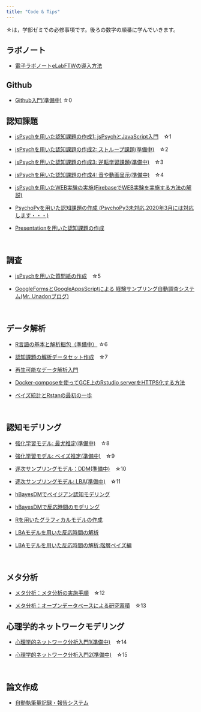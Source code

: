 ```yaml
---
title: "Code & Tips"
---
```


☆は，学部ゼミでの必修事項です。後ろの数字の順番に学んでいきます。

## ラボノート

- [電子ラボノートeLabFTWの導入方法](how-to-elabftw.html)

## Github

- [Github入門(準備中)](how-to-github.html) ☆0

## 認知課題

- [jsPsychを用いた認知課題の作成1: jsPsychとJavaScript入門](how-to-jspsych1.html)　☆1

- [jsPsychを用いた認知課題の作成2: ストループ課題(準備中)](how-to-jspsych2.html)　☆2

- [jsPsychを用いた認知課題の作成3: 逆転学習課題(準備中)](how-to-jspsych3.html)　☆3

- [jsPsychを用いた認知課題の作成4: 音や動画呈示(準備中)](how-to-jspsych4.html)　☆4

- [jsPsychを用いたWEB実験の実施(FirebaseでWEB実験を実施する方法の解説)](how-to-web-experiment-jspsych.html)

- [PsychoPyを用いた認知課題の作成 (PsychoPy3未対応,2020年3月には対応します・・・)](how-to-psychopy.html)

- [Presentationを用いた認知課題の作成](how-to-presentation.html)

<br />


## 調査

- [jsPsychを用いた質問紙の作成](how-to-jspsych5.html)　☆5


- [GoogleFormsとGoogleAppsScriptによる
経験サンプリング自動調査システム(Mr. Unadonブログ)](https://mrunadon.github.io/%E7%B0%A1%E5%8D%984%E3%82%B9%E3%83%86%E3%83%83%E3%83%97%E3%81%A7%E7%B5%8C%E9%A8%93%E3%82%B5%E3%83%B3%E3%83%97%E3%83%AA%E3%83%B3%E3%82%B0%E8%87%AA%E5%8B%95%E8%AA%BF%E6%9F%BB%E3%82%B7%E3%82%B9%E3%83%86%E3%83%A0%E3%81%AE%E6%A7%8B%E7%AF%89/)

<br />

## データ解析

- [R言語の基本と解析梱包（準備中）](how-to-R-language.html) ☆6

- [認知課題の解析データセット作成](how-to-dataHandling.html)　☆7

- [再生可能なデータ解析入門](how-to-reproducible-analysis.html)　

- [Docker-composeを使ってGCE上のRstudio serverをHTTPS化する方法](how-to-rstudio-gce-https.html)

- [ベイズ統計とRstanの最初の一歩](how-to-start-rstan.html)

<br />

## 認知モデリング

- [強化学習モデル: 最尤推定(準備中)](how-to-cognitive-modeling-rl1.html)　☆8

- [強化学習モデル: ベイズ推定(準備中)](how-to-cognitive-modeling-rl2.html)　☆9

- [逐次サンプリングモデル：DDM(準備中)](how-to-cognitive-modeling-ssm1.html)　☆10

- [逐次サンプリングモデル: LBA(準備中)](how-to-cognitive-modeling-ssm2.html)　☆11

- [hBayesDMでベイジアン認知モデリング](how-to-hBayesDM.html)

- [hBayesDMで反応時間のモデリング](how-to-hBayesDM-RT.html)

- [Rを用いたグラフィカルモデルの作成](how-to-graphicalModel.html)

- [LBAモデルを用いた反応時間の解析](https://ykunisato.github.io/lbaStan/lbaStan.html)

- [LBAモデルを用いた反応時間の解析:階層ベイズ編](https://ykunisato.github.io/hlbaStan/hlbaStan.html)

<br />

## メタ分析

- [メタ分析：メタ分析の実施手順](how-to-meta1.html)　☆12

- [メタ分析：オープンデータベースによる研究蓄積](how-to-meta2.html)　☆13

## 心理学的ネットワークモデリング

- [心理学的ネットワーク分析入門1(準備中)](how-to-psychological-network1.html)　☆14

- [心理学的ネットワーク分析入門2(準備中)](how-to-psychological-network2.html)　☆15

<br />


## 論文作成

- [自動執筆量記録・報告システム](how-to-google-doc.html)